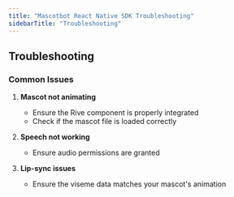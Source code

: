```yaml
---
title: "Mascotbot React Native SDK Troubleshooting"
sidebarTitle: "Troubleshooting"
---
```


## Troubleshooting

### Common Issues

1. **Mascot not animating**

   - Ensure the Rive component is properly integrated
   - Check if the mascot file is loaded correctly

2. **Speech not working**

   - Ensure audio permissions are granted

3. **Lip-sync issues**
   - Ensure the viseme data matches your mascot's animation